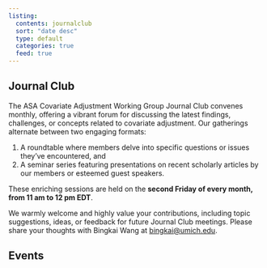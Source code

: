 ```yaml
---
listing:
  contents: journalclub
  sort: "date desc"
  type: default
  categories: true
  feed: true
---
```


## Journal Club

The ASA Covariate Adjustment Working Group Journal Club convenes monthly, offering a vibrant forum for discussing the latest findings, challenges, or concepts related to covariate adjustment. Our gatherings alternate between two engaging formats:

1.  A roundtable where members delve into specific questions or issues they've encountered, and
2.  A seminar series featuring presentations on recent scholarly articles by our members or esteemed guest speakers.

These enriching sessions are held on the **second Friday of every month, from 11 am to 12 pm EDT**.

We warmly welcome and highly value your contributions, including topic suggestions, ideas, or feedback for future Journal Club meetings. Please share your thoughts with Bingkai Wang at [bingkai\@umich.edu](mailto:bingkai@umich.edu).

## Events
<!-- List of Journal Club activity: -->

<!-- 1.  Journal Club: Discussion on the FDA Guidance for Covariate Adjustment, 15 Mar 2024. [details](./posts/journalclub1.html) -->
<!-- 2.  \[Upcoming\] Journal Club: Variance Estimation for G-computation with Binary Outcomes, 12 Apr 2024. [details](./posts/journalclub2.html) -->
